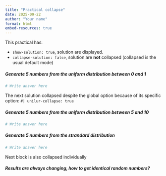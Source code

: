 ```yaml
---
title: "Practical collapse"
date: 2025-09-22
author: "Your name"
format: html
embed-resources: true
---
```


::: {.callout-note}
This practical has:

- `show-solution: true`, solution are displayed.
- `collapse-solution: false`, solution are **not** collapsed (collapsed is the usual default mode)
:::


##### Generate 5 numbers from the uniform distribution between 0 and 1

```r
# Write answer here
```

The next solution collapsed despite the global option because of its specific option: `#| unilur-collapse: true`

##### Generate 5 numbers from the uniform distribution between 5 and 10

```r
# Write answer here
```


##### Generate 5 numbers from the strandard distribution

```r
# Write answer here
```

Next block is also collapsed individually

##### Results are always changing, how to get identical random numbers?


